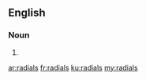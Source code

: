 ==English==

===Noun===
{{head|en}}

# {{plural of|radial}}

[[ar:radials]]
[[fr:radials]]
[[ku:radials]]
[[my:radials]]